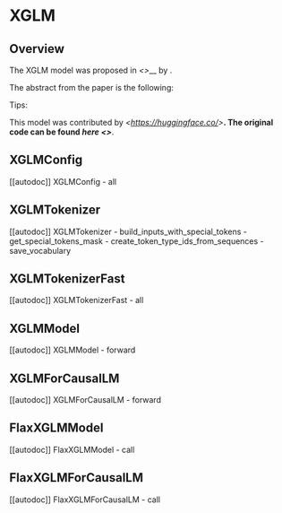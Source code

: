 <!--Copyright 2021 The HuggingFace Team. All rights reserved.

Licensed under the Apache License, Version 2.0 (the "License"); you may not use this file except in compliance with
the License. You may obtain a copy of the License at

http://www.apache.org/licenses/LICENSE-2.0

Unless required by applicable law or agreed to in writing, software distributed under the License is distributed on
an "AS IS" BASIS, WITHOUT WARRANTIES OR CONDITIONS OF ANY KIND, either express or implied. See the License for the
specific language governing permissions and limitations under the License.
-->

# XGLM

## Overview

The XGLM model was proposed in *<INSERT PAPER NAME HERE>
<<INSERT PAPER LINK HERE>>*__  by <INSERT AUTHORS HERE>. <INSERT SHORT SUMMARY HERE>

The abstract from the paper is the following:

*<INSERT PAPER ABSTRACT HERE>*

Tips:

<INSERT TIPS ABOUT MODEL HERE>

This model was contributed by *<INSERT YOUR HF USERNAME HERE> 
<https://huggingface.co/<INSERT YOUR HF USERNAME HERE>>*__. The original code can be found *here 
<<INSERT LINK TO GITHUB REPO HERE>>*__.

## XGLMConfig

[[autodoc]] XGLMConfig
    - all

## XGLMTokenizer

[[autodoc]] XGLMTokenizer
    - build_inputs_with_special_tokens
    - get_special_tokens_mask
    - create_token_type_ids_from_sequences
    - save_vocabulary

## XGLMTokenizerFast

[[autodoc]] XGLMTokenizerFast
    - all

## XGLMModel

[[autodoc]] XGLMModel
    - forward

## XGLMForCausalLM

[[autodoc]] XGLMForCausalLM
    - forward

## FlaxXGLMModel

[[autodoc]] FlaxXGLMModel
    - call

## FlaxXGLMForCausalLM

[[autodoc]] FlaxXGLMForCausalLM
    - call